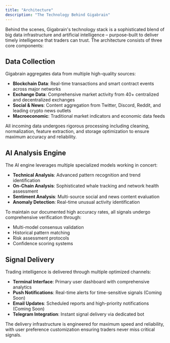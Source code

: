 ```yaml
---
title: "Architecture"
description: "The Technology Behind Gigabrain"
---
```


Behind the scenes, Gigabrain's technology stack is a sophisticated blend of big data infrastructure and artificial intelligence – purpose-built to deliver timely intelligence that traders can trust. The architecture consists of three core components:

## Data Collection
Gigabrain aggregates data from multiple high-quality sources:

- **Blockchain Data**: Real-time transactions and smart contract events across major networks
- **Exchange Data**: Comprehensive market activity from 40+ centralized and decentralized exchanges
- **Social & News**: Content aggregation from Twitter, Discord, Reddit, and leading crypto news outlets
- **Macroeconomic**: Traditional market indicators and economic data feeds

All incoming data undergoes rigorous processing including cleaning, normalization, feature extraction, and storage optimization to ensure maximum accuracy and reliability.

## AI Analysis Engine
The AI engine leverages multiple specialized models working in concert:

- **Technical Analysis**: Advanced pattern recognition and trend identification
- **On-Chain Analysis**: Sophisticated whale tracking and network health assessment
- **Sentiment Analysis**: Multi-source social and news content evaluation
- **Anomaly Detection**: Real-time unusual activity identification

To maintain our documented high accuracy rates, all signals undergo comprehensive verification through:
- Multi-model consensus validation
- Historical pattern matching
- Risk assessment protocols
- Confidence scoring systems

## Signal Delivery
Trading intelligence is delivered through multiple optimized channels:

- **Terminal Interface**: Primary user dashboard with comprehensive analytics
- **Push Notifications**: Real-time alerts for time-sensitive signals (Coming Soon)
- **Email Updates**: Scheduled reports and high-priority notifications (Coming Soon)
- **Telegram Integration**: Instant signal delivery via dedicated bot

The delivery infrastructure is engineered for maximum speed and reliability, with user preference customization ensuring traders never miss critical signals.